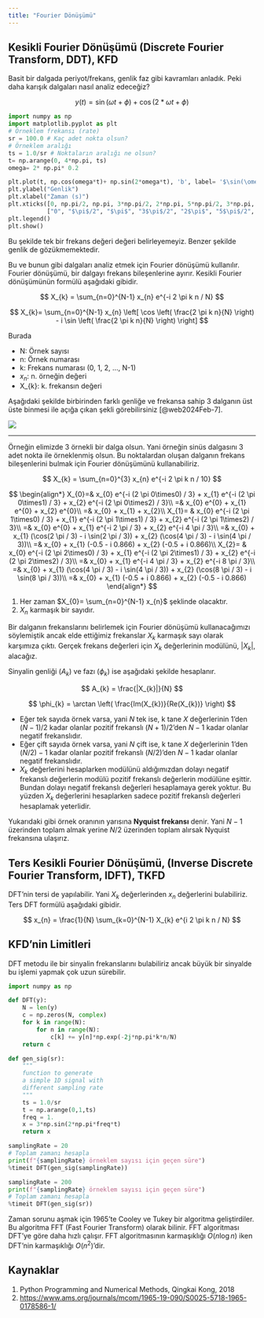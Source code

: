 ```yaml
---
title: "Fourier Dönüşümü"
---
```


## Kesikli Fourier Dönüşümü (Discrete Fourier Transform, DDT), KFD

Basit bir dalgada periyot/frekans, genlik faz gibi kavramları anladık. Peki daha karışık dalgaları nasıl analiz edeceğiz? 

$$
y(t) = \sin(\omega t + \phi) + \cos(2* \omega t + \phi)
$$

```python
import numpy as np
import matplotlib.pyplot as plt
# Örneklem frekansı (rate)
sr = 100.0 # Kaç adet nokta olsun?
# Örneklem aralığı
ts = 1.0/sr # Noktaların aralığı ne olsun?
t= np.arange(0, 4*np.pi, ts)
omega= 2* np.pi* 0.2

plt.plot(t, np.cos(omega*t)+ np.sin(2*omega*t), 'b', label= '$\sin(\omega*t)+ \cos(\omega*t)$')
plt.ylabel("Genlik")
plt.xlabel("Zaman (s)")
plt.xticks([0, np.pi/2, np.pi, 3*np.pi/2, 2*np.pi, 5*np.pi/2, 3*np.pi, 7*np.pi/2, 4*np.pi],
           ["0", "$\pi$/2", "$\pi$", "3$\pi$/2", "2$\pi$", "5$\pi$/2", "3$\pi$", "7$\pi$/2", "4$\pi$"])
plt.legend()
plt.show()
```

Bu şekilde tek bir frekans değeri değeri belirleyemeyiz. Benzer şekilde genlik de gözükmemektedir.

Bu ve bunun gibi dalgaları analiz etmek için Fourier dönüşümü kullanılır. Fourier dönüşümü, bir dalgayı frekans bileşenlerine ayırır. Kesikli Fourier dönüşümünün formülü aşağıdaki gibidir.

$$
X_{k} = \sum_{n=0}^{N-1} x_{n} e^{-i 2 \pi k n / N}
$$

$$
X_{k}= \sum_{n=0}^{N-1} x_{n} \left[ \cos \left( \frac{2 \pi k n}{N} \right) - i \sin \left( \frac{2 \pi k n}{N} \right) \right]
$$

Burada

- N: Örnek sayısı
- n: Örnek numarası
- k: Frekans numarası (0, 1, 2, ..., N-1)
- $x_{n}$: n. örneğin değeri
- X_{k}: k. frekansın değeri

Aşağıdaki şekilde birbirinden farklı genliğe ve frekansa sahip 3 dalganın üst üste binmesi ile açığa çıkan şekli görebilirsiniz [@web2024Feb-7].

![](https://blog.dta.com.tr/wp-content/uploads/2020/03/fourier_donusumu.jpg){fig-align="center"}

---

Örneğin elimizde 3 örnekli bir dalga olsun. Yani örneğin sinüs dalgasını 3 adet nokta ile örneklenmiş olsun. Bu noktalardan oluşan dalganın frekans bileşenlerini bulmak için Fourier dönüşümünü kullanabiliriz.

$$
X_{k} = \sum_{n=0}^{3} x_{n} e^{-i 2 \pi k n / 10}
$$

$$
\begin{align*}
    X_{0}=& x_{0} e^{-i (2 \pi 0\times0) / 3} + x_{1} e^{-i (2 \pi 0\times1) / 3} + x_{2} e^{-i (2 \pi 0\times2) / 3}\\
    =& x_{0} e^{0} + x_{1} e^{0} + x_{2} e^{0}\\
    =& x_{0} + x_{1} + x_{2}\\
    X_{1}= & x_{0} e^{-i (2 \pi 1\times0) / 3} + x_{1} e^{-i (2 \pi 1\times1) / 3} + x_{2} e^{-i (2 \pi 1\times2) / 3}\\
    =& x_{0} e^{0} + x_{1} e^{-i 2 \pi / 3} + x_{2} e^{-i 4 \pi / 3}\\
    =& x_{0} + x_{1} (\cos(2 \pi / 3) - i \sin(2 \pi / 3)) + x_{2} (\cos(4 \pi / 3) - i \sin(4 \pi / 3))\\
    =& x_{0} + x_{1} (-0.5 - i 0.866) + x_{2} (-0.5 + i 0.866)\\
    X_{2}= & x_{0} e^{-i (2 \pi 2\times0) / 3} + x_{1} e^{-i (2 \pi 2\times1) / 3} + x_{2} e^{-i (2 \pi 2\times2) / 3}\\
    =& x_{0} + x_{1} e^{-i 4 \pi / 3} + x_{2} e^{-i 8 \pi / 3}\\
    =& x_{0} + x_{1} (\cos(4 \pi / 3) - i \sin(4 \pi / 3)) + x_{2} (\cos(8 \pi / 3) - i \sin(8 \pi / 3))\\
    =& x_{0} + x_{1} (-0.5 + i 0.866) + x_{2} (-0.5 - i 0.866)
\end{align*}
$$


::: {.callout-important}
1. Her zaman $X_{0}= \sum_{n=0}^{N-1} x_{n}$ şeklinde olacaktır.
2. $X_{n}$ karmaşık bir sayıdır.
:::

Bir dalganın frekanslarını belirlemek için Fourier dönüşümü kullanacağımızı söylemiştik ancak elde ettiğimiz frekanslar $X_{k}$ karmaşık sayı olarak karşımıza çıktı. Gerçek frekans değerleri için $X_{k}$ değerlerinin modülünü, $|X_{k}|$, alacağız.

Sinyalin genliği ($A_{k}$) ve fazı ($\phi_{k}$) ise aşağıdaki şekilde hesaplanır.

$$
A_{k} = \frac{|X_{k}|}{N}
$$

$$
\phi_{k} = \arctan \left( \frac{Im(X_{k})}{Re(X_{k})} \right)
$$

::: {.callout-warning}
- Eğer tek sayıda örnek varsa, yani $N$ tek ise, k tane $X$ değerlerinin 1'den $(N-1)/2$ kadar olanlar pozitif frekanslı $(N+1)/2$'den $N-1$ kadar olanlar negatif frekanslıdır.
- Eğer çift sayıda örnek varsa, yani $N$ çift ise, k tane $X$ değerlerinin 1'den $(N/2)-1$ kadar olanlar pozitif frekanslı $(N/2)$'den $N-1$ kadar olanlar negatif frekanslıdır.
- $X_{k}$ değerlerini hesaplarken modülünü aldığımızdan dolayı negatif frekanslı değerlerin modülü pozitif frekanslı değerlerin modülüne eşittir. Bundan dolayı negatif frekanslı değerleri hesaplamaya gerek yoktur. Bu yüzden $X_{k}$ değerlerini hesaplarken sadece pozitif frekanslı değerleri hesaplamak yeterlidir.
:::

Yukarıdaki gibi örnek oranının yarısına **Nyquist frekansı** denir. Yani $N-1$ üzerinden toplam almak yerine $N/2$ üzerinden toplam alırsak Nyquist frekansına ulaşırız.

## Ters Kesikli Fourier Dönüşümü, (Inverse Discrete Fourier Transform, IDFT), TKFD

DFT'nin tersi de yapılabilir. Yani $X_{k}$ değerlerinden $x_{n}$ değerlerini bulabiliriz. Ters DFT formülü aşağıdaki gibidir.

$$
x_{n} = \frac{1}{N} \sum_{k=0}^{N-1} X_{k} e^{i 2 \pi k n / N}
$$

## KFD'nin Limitleri

DFT metodu ile bir sinyalin frekanslarını bulabiliriz ancak büyük bir sinyalde bu işlemi yapmak çok uzun sürebilir.

```python
import numpy as np

def DFT(y):
    N = len(y)
    c = np.zeros(N, complex)
    for k in range(N):
        for n in range(N):
            c[k] += y[n]*np.exp(-2j*np.pi*k*n/N)
    return c

def gen_sig(sr):
    """
    function to generate
    a simple 1D signal with
    different sampling rate
    """
    ts = 1.0/sr
    t = np.arange(0,1,ts)
    freq = 1.
    x = 3*np.sin(2*np.pi*freq*t)
    return x

samplingRate = 20
# Toplam zamanı hesapla
print(f"{samplingRate} örneklem sayısı için geçen süre")
%timeit DFT(gen_sig(samplingRate))

samplingRate = 200
print(f"{samplingRate} örneklem sayısı için geçen süre")
# Toplam zamanı hesapla
%timeit DFT(gen_sig(sr))
```

Zaman sorunu aşmak için 1965'te Cooley ve Tukey bir algoritma geliştirdiler. Bu algoritma FFT (Fast Fourier Transform) olarak bilinir. FFT algoritması DFT'ye göre daha hızlı çalışır. FFT algoritmasının karmaşıklığı $O(n \log n)$ iken DFT'nin karmaşıklığı $O(n^2)$'dir.

## Kaynaklar

1. Python Programming and Numerical Methods, Qingkai Kong, 2018
2. <https://www.ams.org/journals/mcom/1965-19-090/S0025-5718-1965-0178586-1/>